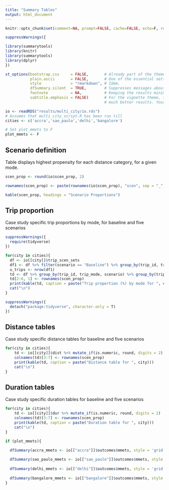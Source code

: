 ```yaml
---
title: "Summary Tables"
output: html_document
---
```


```r
knitr::opts_chunk$set(comment=NA, prompt=FALSE, cache=FALSE, echo=F, results='asis')

```


```r
suppressWarnings({

library(summarytools)
library(knitr)
library(summarytools)
library(dplyr)
})

st_options(bootstrap.css     = FALSE,       # Already part of the theme so no need for it
           plain.ascii       = FALSE,       # One of the essential settings
           style             = "rmarkdown", # Idem.
           dfSummary.silent  = TRUE,        # Suppresses messages about temporary files
           footnote          = NA,          # Keeping the results minimalistic
           subtitle.emphasis = FALSE)       # For the vignette theme, this gives
                                            # much better results. Your mileage may vary

```

```r
io <- readRDS("results/multi_city/io.rds")
# Assumes that multi_city_script.R has been run till 
cities <- c('accra','sao_paulo','delhi','bangalore')

# Set plot_mmets to F
plot_mmets <- F

```

## Scenario definition
Table displays highest propensity for each distance category, for a given mode.


```r

scen_prop <- round(io$scen_prop, 2)

rownames(scen_prop) <- paste(rownames(io$scen_prop), "scen", sep = "_")

kable(scen_prop, headings = "Scenario Proportions")

```

## Trip proportion
Case study specific trip proportions by mode, for baseline and five scenarios


```r
suppressWarnings({
  require(tidyverse)  
})
```


```r

for(city in cities){
  df <- io[[city]]$trip_scen_sets
  df1 <- df %>% filter(scenario == "Baseline") %>% group_by(trip_id, trip_mode, scenario)
  u_trips <- nrow(df1)
  td <- df %>% group_by(trip_id, trip_mode, scenario) %>% group_by(trip_mode, scenario) %>% summarise(p = round(n() /  u_trips * 100, 2)) %>% spread(key = trip_mode, value = p) %>% mutate(row_sums = rowSums(.[sapply(., is.numeric)], na.rm = TRUE))
  td[2:6, 1] <- rownames(scen_prop)
  print(kable(td, caption = paste("Trip proportion (%) by mode for ", city)))
  cat("\n")
}

```

```r
suppressWarnings({
  detach("package:tidyverse", character.only = T)
})

```

## Distance tables
Case study specific distance tables for baseline and five scenarios


```r

for(city in cities){
    td <- io[[city]]$dist %>% mutate_if(is.numeric, round, digits = 2)
    colnames(td)[3:7] <- rownames(scen_prop)
    print(kable(td, caption = paste("Distance table for ", city)))
    cat("\n")
}

```

## Duration tables
Case study specific duration tables for baseline and five scenarios


```r


for(city in cities){
    td <- io[[city]]$dur %>% mutate_if(is.numeric, round, digits = 2)
    colnames(td)[3:7] <- rownames(scen_prop)
    print(kable(td, caption = paste("Duration table for ", city)))
    cat("\n")
}

```



```r

if (plot_mmets){

  dfSummary(accra_mmets <- io[["accra"]]$outcomes$mmets, style = 'grid', graph.magnif = 0.75, tmp.img.dir = "/tmp")
  
  dfSummary(sao_paulo_mmets <- io[["sao_paulo"]]$outcomes$mmets, style = 'grid', graph.magnif = 0.75, tmp.img.dir = "/tmp")
  
  dfSummary(delhi_mmets <- io[["delhi"]]$outcomes$mmets, style = 'grid', graph.magnif = 0.75, tmp.img.dir = "/tmp")
  
  dfSummary(bangalore_mmets <- io[["bangalore"]]$outcomes$mmets, style = 'grid', graph.magnif = 0.75, tmp.img.dir = "/tmp")
}

```



